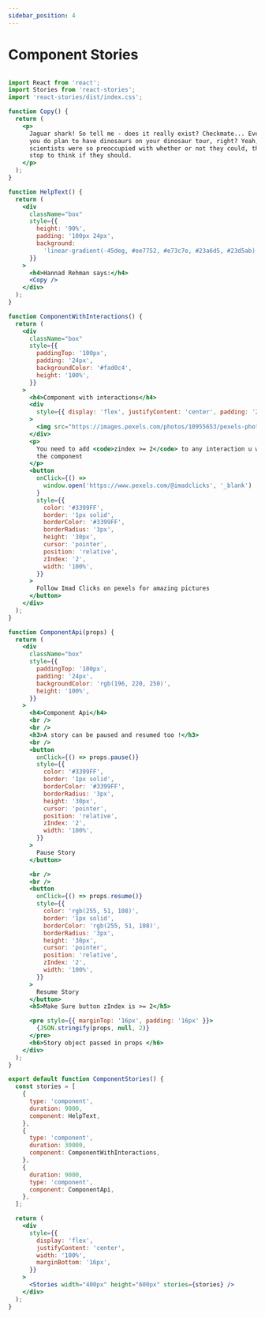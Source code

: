 ```yaml
---
sidebar_position: 4
---
```


# Component Stories


<ComponentStories />


```jsx

import React from 'react';
import Stories from 'react-stories';
import 'react-stories/dist/index.css';

function Copy() {
  return (
    <p>
      Jaguar shark! So tell me - does it really exist? Checkmate... Eventually,
      you do plan to have dinosaurs on your dinosaur tour, right? Yeah, but your
      scientists were so preoccupied with whether or not they could, they didnt
      stop to think if they should.
    </p>
  );
}

function HelpText() {
  return (
    <div
      className="box"
      style={{
        height: '90%',
        padding: '100px 24px',
        background:
          'linear-gradient(-45deg, #ee7752, #e73c7e, #23a6d5, #23d5ab)',
      }}
    >
      <h4>Hannad Rehman says:</h4>
      <Copy />
    </div>
  );
}

function ComponentWithInteractions() {
  return (
    <div
      className="box"
      style={{
        paddingTop: '100px',
        padding: '24px',
        backgroundColor: '#fad0c4',
        height: '100%',
      }}
    >
      <h4>Component with interactions</h4>
      <div
        style={{ display: 'flex', justifyContent: 'center', padding: '24px' }}
      >
        <img src="https://images.pexels.com/photos/10955653/pexels-photo-10955653.jpeg?dpr=2&w=100" />
      </div>
      <p>
        You need to add <code>zindex >= 2</code> to any interaction u want in
        the component
      </p>
      <button
        onClick={() =>
          window.open('https://www.pexels.com/@imadclicks', '_blank')
        }
        style={{
          color: '#3399FF',
          border: '1px solid',
          borderColor: '#3399FF',
          borderRadius: '3px',
          height: '30px',
          cursor: 'pointer',
          position: 'relative',
          zIndex: '2',
          width: '100%',
        }}
      >
        Follow Imad Clicks on pexels for amazing pictures
      </button>
    </div>
  );
}

function ComponentApi(props) {
  return (
    <div
      className="box"
      style={{
        paddingTop: '100px',
        padding: '24px',
        backgroundColor: 'rgb(196, 220, 250)',
        height: '100%',
      }}
    >
      <h4>Component Api</h4>
      <br />
      <br />
      <h3>A story can be paused and resumed too !</h3>
      <br />
      <button
        onClick={() => props.pause()}
        style={{
          color: '#3399FF',
          border: '1px solid',
          borderColor: '#3399FF',
          borderRadius: '3px',
          height: '30px',
          cursor: 'pointer',
          position: 'relative',
          zIndex: '2',
          width: '100%',
        }}
      >
        Pause Story
      </button>

      <br />
      <br />
      <button
        onClick={() => props.resume()}
        style={{
          color: 'rgb(255, 51, 108)',
          border: '1px solid',
          borderColor: 'rgb(255, 51, 108)',
          borderRadius: '3px',
          height: '30px',
          cursor: 'pointer',
          position: 'relative',
          zIndex: '2',
          width: '100%',
        }}
      >
        Resume Story
      </button>
      <h5>Make Sure button zIndex is >= 2</h5>

      <pre style={{ marginTop: '16px', padding: '16px' }}>
        {JSON.stringify(props, null, 2)}
      </pre>
      <h6>Story object passed in props </h6>
    </div>
  );
}

export default function ComponentStories() {
  const stories = [
    {
      type: 'component',
      duration: 9000,
      component: HelpText,
    },
    {
      type: 'component',
      duration: 30000,
      component: ComponentWithInteractions,
    },
    {
      duration: 9000,
      type: 'component',
      component: ComponentApi,
    },
  ];

  return (
    <div
      style={{
        display: 'flex',
        justifyContent: 'center',
        width: '100%',
        marginBottom: '16px',
      }}
    >
      <Stories width="400px" height="600px" stories={stories} />
    </div>
  );
}

```
